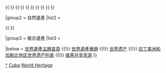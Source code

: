 {{Navbox
|name  = 古巴世界遗产
|title = {{flagdeco|CUB}} [[古巴世界遗产名录|古巴世界遗产]]
|state = autocollapse
|image = {{location map+ |Cuba |caption= |places=
<!-- 文化遺產 /-->
             {{location map~ |Cuba |label=204 |position= |link=哈瓦那旧城 |mark=Blue 0080ff pog.svg 
                |lat_deg=23 |lat_min=7 |lat_sec=60 |lat_dir=N
                |lon_deg=82 |lon_min=20 |lon_sec=60 |lon_dir=W
             }}
             {{location map~ |Cuba |label=460 |position= |link=哈瓦那旧城 |mark=Blue 0080ff pog.svg 
                |lat_deg=21 |lat_min=48 |lat_sec=11 |lat_dir=N
                |lon_deg=79 |lon_min=59 |lon_sec=4 |lon_dir=W
             }}
             {{location map~ |Cuba |label=840 |position= |link=比尼亚莱斯山谷 |mark=Blue 0080ff pog.svg 
                |lat_deg=22 |lat_min=37 |lat_sec=0.012 |lat_dir=N
                |lon_deg=83 |lon_min=43 |lon_sec=0.012 |lon_dir=W
             }}
             {{location map~ |Cuba |label=841 |position= |link=圣地亚哥·德·古巴 |mark=Blue 0080ff pog.svg 
                |lat_deg=19 |lat_min=58 |lat_sec=0 |lat_dir=N
                |lon_deg=75 |lon_min=52 |lon_sec=15 |lon_dir=W
             }}
             {{location map~ |Cuba |label=1008 |position=right |link=古巴东南第一个咖啡种植园考古风景区 |mark=Blue 0080ff pog.svg 
                |lat_deg=20 |lat_min=1 |lat_sec=48 |lat_dir=N
                |lon_deg=75 |lon_min=23 |lon_sec=29 |lon_dir=W
             }}
             {{location map~ |Cuba |label=1202 |position= |link=西恩富戈斯 |mark=Blue 0080ff pog.svg 
                |lat_deg=22 |lat_min=8 |lat_sec=49.992 |lat_dir=N
                |lon_deg=80 |lon_min=27 |lon_sec=10.008 |lon_dir=W
             }}
             {{location map~ |Cuba |label=1270 |position= |link=卡馬圭 |mark=Blue 0080ff pog.svg 
                |lat_deg=21 |lat_min=22 |lat_sec=43 |lat_dir=N
                |lon_deg=77 |lon_min=55 |lon_sec=7 |lon_dir=W
             }}
<!-- 自然遺產 /-->
             {{location map~ |Cuba |label=839 |position= |link=亚历杭德罗·德洪堡国家公园 |mark=Green 00ff00 pog.svg 
                |lat_deg=20 |lat_min=26 |lat_sec=60 |lat_dir=N
                |lon_deg=75 |lon_min=0 |lon_sec=0 |lon_dir=W
             }}
             {{location map~ |Cuba |label=889 |position=left |link=德桑巴尔科国家公园 |mark=Green 00ff00 pog.svg 
                |lat_deg=19 |lat_min=52 |lat_sec=59.988 |lat_dir=N
                |lon_deg=77 |lon_min=37 |lon_sec=59.988 |lon_dir=W
             }}
         }}

|basestyle  = background:#D1E5F2;
|titlestyle = background-color: #B5D8EF
|belowstyle = font-size:85%;

|group1 = 文化遺產
|list1  = <div>
{{nowrap|{{colortext|204|c=blue}}：[[哈瓦那旧城|哈瓦那旧城及其工事体系]]}}{{·}}
{{nowrap|{{colortext|460|c=blue}}：[[特立尼达 (古巴)|特立尼达]]和[[洛斯因赫尼奥斯山谷]]}}{{·}}
{{nowrap|{{colortext|840|c=blue}}：[[比尼亚莱斯山谷]]}}{{·}}
{{nowrap|{{colortext|841|c=blue}}：[[圣佩德罗德拉罗卡堡|古巴圣地亚哥的圣佩德罗德拉罗卡堡]]}}{{·}}
{{nowrap|{{colortext|1008|c=blue}}：[[古巴东南第一个咖啡种植园考古风景区]]}}{{·}}
{{nowrap|{{colortext|1202|c=blue}}：[[西恩富戈斯|西恩富戈斯古城]]}}{{·}}
{{nowrap|{{colortext|1270|c=blue}}：[[卡馬圭|卡馬圭古城]]}}
</div>

|group2 = 自然遺產
|list2  = <div>
{{nowrap|{{colortext|839|c=limegreen}}：[[亚历杭德罗·德洪堡国家公园]]}}{{·}}
{{nowrap|{{colortext|889|c=limegreen}}：[[德桑巴尔科国家公园|格拉玛的德桑巴尔科国家公园]]}}
</div>

|group3 = 複合遺產
|list3  = 

|below = [[Portal:世界遗产|世界遺產主題首頁]] {{!}} [[WikiProject:世界遗产|世界遺產專題]] {{!}} [[世界遗产]] {{!}} [[拉丁美洲和加勒比地区世界遗产列表]] {{!}} [[:Commons:Category:World Heritage Sites in Cuba|维基共享资源]]
}}<noinclude>
{{collapsible option}}
[[Category:古巴世界遗产|*]]
[[Category:拉丁美洲和加勒比地區世界遺產模板|Cuba]]
[[Category:古巴模板|World Heritage]]
</noinclude>